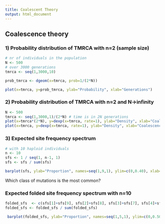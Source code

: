 ```yaml
---
title: Coalescent Theory
output: html_document
---
```


## Coalescence theory

### 1) Probability distribution of TMRCA with n=2 (sample size)

```r
# nr of individuals in the population
N <- 500
# over 3000 generations
tmrca <- seq(1,3000,10)
```

```r
prob_tmrca <- dgeom(x=tmrca, prob=1/(2*N))
```

```r
plot(x=tmrca, y=prob_tmrca, ylab="Probability", xlab="Generations")
```

### 2) Probability distribution of TMRCA with n=2 and N->infinity

```r
N <- 500
tmrca <- seq(1,3000,1)/(2*N) # time is in 2N generations
plot(x=tmrca*(2*N), y=dexp(x=tmrca, rate=1), ylab="Density", xlab="Coalescence time", type="l")
plot(x=tmrca, y=dexp(x=tmrca, rate=1), ylab="Density", xlab="Coalescence time", type="l")
```

### 3) Expected site frequency spectrum

```r
# with 10 haploid individuals
n <- 10
sfs <- 1 / seq(1, n-1, 1)
sfs <- sfs / sum(sfs)
```

```r
barplot(sfs, ylab="Proportion", names=seq(1,9,1), ylim=c(0,0.40), xlab="Allele count")
```

Which class of mutations is the most common?

### Expected folded site frequency spectrum with n=10

```r
folded_sfs  <- c(sfs[1]+sfs[9], sfs[2]+sfs[8], sfs[3]+sfs[7], sfs[4]+sfs[6], sfs[5])
folded_sfs <- folded_sfs / sum(folded_sfs)
```

```r
 barplot(folded_sfs, ylab="Proportion", names=seq(1,5,1), ylim=c(0,0.50), xlab="Allele count")
```

